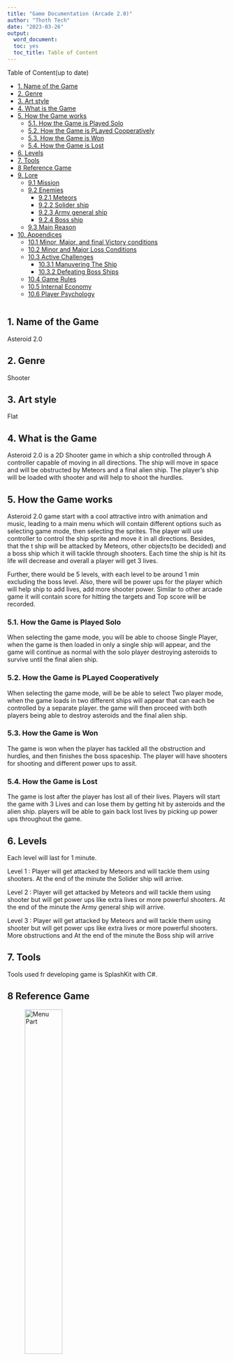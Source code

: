---
title: "Game Documentation (Arcade 2.0)"
author: "Thoth Tech"
date: "2023-03-26"
output: 
  word_document:
  toc: yes
  toc_title: Table of Content
---



Table of Content(up to date)

- [1. Name of the Game](#1-name-of-the-game)
- [2. Genre](#2-genre)
- [3. Art style](#3-art-style)
- [4. What is the Game](#4-what-is-the-game)
- [5. How the Game works](#5-how-the-game-works)
  - [5.1. How the Game is Played Solo](#51-how-the-game-is-played-solo)
  - [5.2. How the Game is PLayed Cooperatively](#52-how-the-game-is-played-cooperatively)
  - [5.3. How the Game is Won](#53-how-the-game-is-won)
  - [5.4. How the Game is Lost](#54-how-the-game-is-lost)
- [6. Levels](#6-levels)
- [7. Tools](#7-tools)
- [8 Reference Game](#8-reference-game)
- [9. Lore](#9-lore)
  - [9.1 Mission](#91-mission)
  - [9.2 Enemies](#92-enemies)
    - [9.2.1  Meteors](#921--meteors)
    - [9.2.2 Solider ship](#922-solider-ship)
    - [9.2.3 Army general ship](#923-army-general-ship)
    - [9.2.4 Boss ship](#924-boss-ship)
  - [9.3 Main Reason](#93-main-reason)
- [10. Appendices](#10-appendices)
  - [10.1 Minor, Major, and final Victory conditions](#101minor,-major,-and-final-victory-conditions)
  - [10.2 Minor and Major Loss Conditions](#102minor-and-major-loss-condition)
  - [10.3 Active Challenges](#103active-challenges)
    - [10.3.1 Manuvering The Ship](#1031manuvering-the-ship)
    - [10.3.2 Defeating Boss Ships](#1032defeating-boss-ships)
  - [10.4 Game Rules](#104game-rules)
  - [10.5 Internal Economy](#105internal-economy)
  - [10.6 Player Psychology](#106player-psychology)



```{r}
```

## 1. Name of the Game
Asteroid 2.0


## 2. Genre
Shooter


## 3. Art style
Flat


## 4. What is the Game
Asteroid 2.0 is a 2D Shooter game in which a ship controlled through A controller capable of moving in all directions. The ship will move in space and will be obstructed by Meteors and a final alien ship. The player's ship will be loaded with shooter and will help to shoot the hurdles.  


## 5. How the Game works
Asteroid 2.0 game start with a cool attractive intro with animation and music, leading to a main menu which will contain different options such as selecting game mode, then selecting the sprites. The player will use controller to control the ship sprite and move it in all directions. Besides, that the t ship will be attacked by Meteors, other objects(to be decided) and a boss ship which it will tackle through shooters. Each time the ship is hit its life will decrease and overall a player will get 3 lives. 

Further, there would be 5 levels, with each level to be around 1 min excluding the boss level. Also, there will be power ups for the player which will help ship to add lives, add more shooter power. Similar to other arcade game it will contain score for hitting the targets and Top score will be recorded. 


### 5.1. How the Game is Played Solo
When selecting the game mode, you will be able to choose Single Player, when the game is then loaded in only a single ship will appear, and the game will continue as normal with the solo player destroying asteroids to survive until the final alien ship.


### 5.2. How the Game is PLayed Cooperatively
When selecting the game mode, will be be able to select Two player mode, when the game loads in two different ships will appear that can each be controlled by a separate player. the game will then proceed with both players being able to destroy asteroids and the final alien ship.


### 5.3. How the Game is Won
The game is won when the player has tackled all the obstruction and hurdles, and then finishes the boss spaceship. The player will have shooters for shooting and different power ups to assit. 


### 5.4. How the Game is Lost
The game is lost after the player has lost all of their lives. Players will start the game with 3 Lives and can lose them by getting hit by asteroids and the alien ship. players will be able to gain back lost lives by picking up power ups throughout the game. 

## 6. Levels 
Each level will last for 1 minute. 

Level 1 : Player will get attacked by Meteors and will tackle them using shooters. At the end of the minute the Solider ship will arrive.

Level 2 : Player will get attacked by Meteors and will tackle them using shooter but will get power ups like extra lives or more powerful shooters. At the end of the minute the Army general ship will arrive.

Level 3 : Player will get attacked by Meteors and will tackle them using shooter but will get power ups like extra lives or more powerful shooters. More obstructions and At the end of the minute the Boss ship will arrive


## 7. Tools 
Tools used fr developing game is SplashKit with C#. 

## 8 Reference Game

![Menu Part](img1.png){width="45%"}


![Player Selection](img2.png){width="45%"}


![Multi-PLayer PLay](img3.png){width="45%"}


![Visual of Game 1](img4.png){width="45%"}


![Visual of Game 2](img5.png){width="45%"}


![Visual of Game 3](img6.png){width="45%"}


![Visual of Game 4](img7.png){width="45%"}

## 9. Lore

### 9.1 Mission
A planet named SplashKit was attacked by Aliens 👾 and they captured a few people from the planet. To rescue them from the aliens a highly trained astronaut is sent into space. But while travlling to the Main Boss Spaceship, he encounters different enemies on his journey. Your mission is to help astronaut reach his destination and defeat all enemies. You have to kill all the enemies in way, tackle all hurdles and finally after defeating the boss ship you will finally save all the people. 

### 9.2 Enemies
In the journey to save the captured people, you will encounter three enemies.

#### 9.2.1  Meteors
In he journey, you will be hit by random floating meteors in the space. you have to hit them with your shooters before they hit your ship. 

#### 9.2.2 Soldier ship
This ship will arrive at end of level 1 and it will be the weakest among the three ships you encounter. In the beginning of the journey you will first encounter soldier ship which will be fairly weak and easy to destroy. It will shoot at you and you have to shoot at it to win the level. 

#### 9.2.3 Army general ship 
This ship will arrive at end of level 2 and it will be stronger than the Soldier ship. In the middle of the journey you will encounter the army general ship which will be stronger and may be bit more difficult to destroy than the soldier ship. It will shoot at you and you have to shoot at it to win level. 

#### 9.2.4 Boss ship 
This ship will arrive at end of level 3 and it will be the strongest amongst the three ships you encounter. at the end of the journey you will encounter the Boss ship which will be the strongest and will be difficult to destroy. It will shoot at you and you have to shoot at it to win and after defeating the boss ship you will have successfully rescued the captured people..

### 9.3 Main Reason

### 10. Appendices

### 10.1 Minor, Major, and final Victory conditions
Minor: Minor victories include players surviving the waves of asteroids thrown at them so their overall score will increase, And destroying said asteroids is also a minor victory.
Major: Major victories are deafeating the boss at the end of each level so the player gets to continue onto more difficult challenges
Final: the Final victory condition is defeating the Final boss and completing the game, potentially with a new high score.

### 10.2 Minor and Major loss Conditions
Minor: the minor loss condition is taking any damage as this pushes you closer towards running out of lives and increases the pressure of the game.
Major: the major loss condition is running out of lives, as this causes a game over and the player will have to try again from the beginning.

### 10.3 Active Challenges

  ### 10.3.1 Manuevering the ship
  What the PLayer does: the player controls the ship by rotating left and right, moving forwards and backwards, and shooting. using these controls the player must    shoot at and avoid enemies.
  What is shown to the player: the player is first shown the ship they control, they get to see it moving and see the projectiles as they shoot. they will then be shown the asteroids and alien ships they must avoid and destroy.
  what validates the players actions: over time as the player survives longer they will gain more points, also for destroying asteroids and alien ships they will collect even more points totalling up to a potential high score.
  
  ### 10.3.2 Deafeating boss ships
  what the player does: the player must shoot at the boss ships until they have taken enough damage to be destroyed
  what is shown to the player: whenver the player hits the boss ship a small animation is played to let the player know they are acheiving something, an animation will also be shown when the ship is finally destroyed
  What validates the players actions: when boss ships are defeated the player will recieve a lot of points and will move onto the next level of the game, when the final boss ship is destroyed the player will have beaten the game.
  
  ### 10.4 Game Rules
  
  ### 10.5 Internal Economy
  
  ### 10.6 Player Psychology
  
